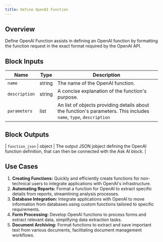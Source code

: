 ```yaml
---
title: Define OpenAI Function
---
```


## Overview

Define OpenAI Function assists in defining an OpenAI function by formatting the function request in the exact format required by the OpenAI API.

## Block Inputs

| Name          | Type   | Description                                                                                                       |
| ------------- | ------ | ----------------------------------------------------------------------------------------------------------------- |
| `name`        | string | The name of the OpenAI function.                                                                                  |
| `description` | string | A concise explanation of the function's purpose.                                                                  |
| `parameters`  | list   | An list of objects providing details about the function's parameters. This includes `name`, `type`, `description` |

## Block Outputs

| `function_json` | object | The output JSON jobject defining the OpenAI function definition, that can then be connected with the Ask AI block. |

## Use Cases

1. **Creating Functions:** Quickly and efficiently create functions for non-technical users to integrate applications with OpenAI's infrastructure.
2. **Automating Reports:** Format a function for OpenAI to extract specific details from reports, streamlining analysis processes.
3. **Database Integration:** Integrate applications with OpenAI to move information from databases using custom functions tailored to specific requirements.
4. **Form Processing:** Develop OpenAI functions to process forms and extract relevant data, simplifying data extraction tasks.
5. **Document Archiving:** Format functions to extract and save important text from various documents, facilitating document management workflows.
